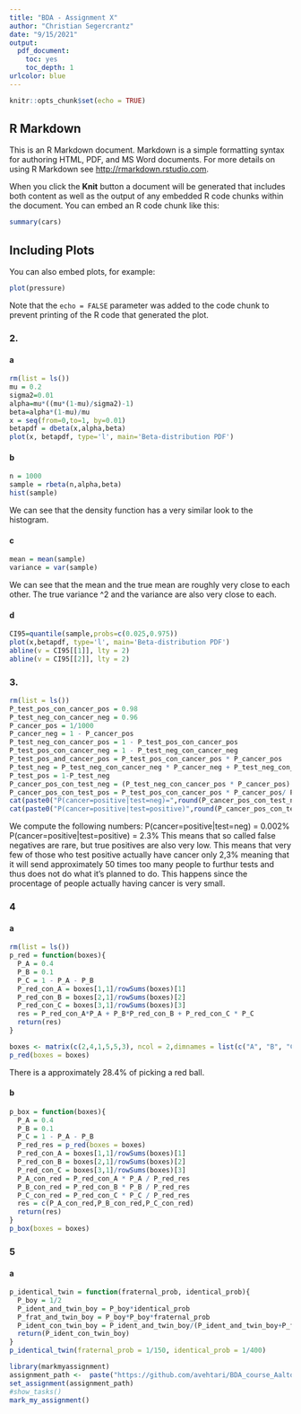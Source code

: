 ```yaml
---
title: "BDA - Assignment X"
author: "Christian Segercrantz"
date: "9/15/2021"
output: 
  pdf_document: 
    toc: yes
    toc_depth: 1
urlcolor: blue
---
```


```r
knitr::opts_chunk$set(echo = TRUE)
```

## R Markdown

This is an R Markdown document. Markdown is a simple formatting syntax for authoring HTML, PDF, and MS Word documents. For more details on using R Markdown see <http://rmarkdown.rstudio.com>.

When you click the **Knit** button a document will be generated that includes both content as well as the output of any embedded R code chunks within the document. You can embed an R code chunk like this:

```r
summary(cars)
```

## Including Plots

You can also embed plots, for example:

```r
plot(pressure)
```

Note that the `echo = FALSE` parameter was added to the code chunk to prevent printing of the R code that generated the plot.

### 2.

#### a

```r
rm(list = ls())
mu = 0.2
sigma2=0.01
alpha=mu*((mu*(1-mu)/sigma2)-1)
beta=alpha*(1-mu)/mu
x = seq(from=0,to=1, by=0.01)
betapdf = dbeta(x,alpha,beta)
plot(x, betapdf, type='l', main='Beta-distribution PDF')
```

#### b

```r
n = 1000
sample = rbeta(n,alpha,beta)
hist(sample)
```

We can see that the density function has a very similar look to the histogram. 

#### c

```r
mean = mean(sample)
variance = var(sample)
```

We can see that the mean and the true mean are roughly very close to each other. The true variance \sigma^2 and the variance are also very close to each.

#### d

```r
CI95=quantile(sample,probs=c(0.025,0.975))
plot(x,betapdf, type='l', main='Beta-distribution PDF')
abline(v = CI95[[1]], lty = 2)
abline(v = CI95[[2]], lty = 2)
```
### 3.

```r
rm(list = ls())
P_test_pos_con_cancer_pos = 0.98
P_test_neg_con_cancer_neg = 0.96
P_cancer_pos = 1/1000
P_cancer_neg = 1 - P_cancer_pos
P_test_neg_con_cancer_pos = 1 - P_test_pos_con_cancer_pos
P_test_pos_con_cancer_neg = 1 - P_test_neg_con_cancer_neg
P_test_pos_and_cancer_pos = P_test_pos_con_cancer_pos * P_cancer_pos
P_test_neg = P_test_neg_con_cancer_neg * P_cancer_neg + P_test_neg_con_cancer_pos * P_cancer_pos
P_test_pos = 1-P_test_neg
P_cancer_pos_con_test_neg = (P_test_neg_con_cancer_pos * P_cancer_pos) /  P_test_neg
P_cancer_pos_con_test_pos = P_test_pos_con_cancer_pos * P_cancer_pos/ P_test_pos
cat(paste0("P(cancer=positive|test=neg)=",round(P_cancer_pos_con_test_neg*100,4),"%"),sep="")
cat(paste0("P(cancer=positive|test=positive)",round(P_cancer_pos_con_test_pos*100,4),"%"),sep="")
```

We compute the following numbers:
P(cancer=positive|test=neg) = 0.002%
P(cancer=positive|test=positive) = 2.3%
This means that so called false negatives are rare, but true positives are also very low. This means that very few of those who test positive actually have cancer only 2,3% meaning that it will send approximately 50 times too many people to furthur tests and thus does not do what it's planned to do. This happens since the procentage of people actually having cancer is very small.

### 4
#### a
```r
rm(list = ls())
p_red = function(boxes){
  P_A = 0.4
  P_B = 0.1
  P_C = 1 - P_A - P_B
  P_red_con_A = boxes[1,1]/rowSums(boxes)[1]
  P_red_con_B = boxes[2,1]/rowSums(boxes)[2]
  P_red_con_C = boxes[3,1]/rowSums(boxes)[3]
  res = P_red_con_A*P_A + P_B*P_red_con_B + P_red_con_C * P_C
  return(res)
}

boxes <- matrix(c(2,4,1,5,5,3), ncol = 2,dimnames = list(c("A", "B", "C"), c("red", "white")))
p_red(boxes = boxes)


```
There is a approximately 28.4% of picking a red ball.

#### b
```r
p_box = function(boxes){
  P_A = 0.4
  P_B = 0.1
  P_C = 1 - P_A - P_B
  P_red_res = p_red(boxes = boxes)
  P_red_con_A = boxes[1,1]/rowSums(boxes)[1]
  P_red_con_B = boxes[2,1]/rowSums(boxes)[2]
  P_red_con_C = boxes[3,1]/rowSums(boxes)[3]
  P_A_con_red = P_red_con_A * P_A / P_red_res
  P_B_con_red = P_red_con_B * P_B / P_red_res
  P_C_con_red = P_red_con_C * P_C / P_red_res
  res = c(P_A_con_red,P_B_con_red,P_C_con_red)
  return(res)
}
p_box(boxes = boxes)
```

### 5
#### a
```r
p_identical_twin = function(fraternal_prob, identical_prob){
  P_boy = 1/2
  P_ident_and_twin_boy = P_boy*identical_prob
  P_frat_and_twin_boy = P_boy*P_boy*fraternal_prob
  P_ident_con_twin_boy = P_ident_and_twin_boy/(P_ident_and_twin_boy+P_frat_and_twin_boy)
  return(P_ident_con_twin_boy)
}
p_identical_twin(fraternal_prob = 1/150, identical_prob = 1/400)

```

```r
library(markmyassignment)
assignment_path <-  paste("https://github.com/avehtari/BDA_course_Aalto/","blob/master/assignments/tests/assignment1.yml", sep="")
set_assignment(assignment_path)
#show_tasks()
mark_my_assignment()

```